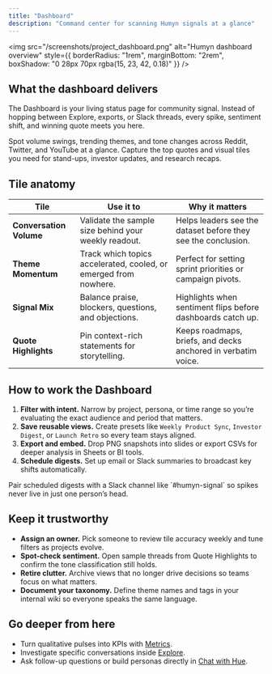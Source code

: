 ```yaml
---
title: "Dashboard"
description: "Command center for scanning Humyn signals at a glance"
---
```


<img
  src="/screenshots/project_dashboard.png"
  alt="Humyn dashboard overview"
  style={{ borderRadius: "1rem", marginBottom: "2rem", boxShadow: "0 28px 70px rgba(15, 23, 42, 0.18)" }}
/>

## What the dashboard delivers

The Dashboard is your living status page for community signal. Instead of hopping between Explore, exports, or Slack threads, every spike, sentiment shift, and winning quote meets you here.

<Columns cols={2}>
  <Card title="Know the pulse" icon="wave-pulse">
    Spot volume swings, trending themes, and tone changes across Reddit, Twitter, and YouTube at a glance.
  </Card>
  <Card title="Share in seconds" icon="share-nodes">
    Capture the top quotes and visual tiles you need for stand-ups, investor updates, and research recaps.
  </Card>
</Columns>

## Tile anatomy

| Tile | Use it to | Why it matters |
| --- | --- | --- |
| **Conversation Volume** | Validate the sample size behind your weekly readout. | Helps leaders see the dataset before they see the conclusion. |
| **Theme Momentum** | Track which topics accelerated, cooled, or emerged from nowhere. | Perfect for setting sprint priorities or campaign pivots. |
| **Signal Mix** | Balance praise, blockers, questions, and objections. | Highlights when sentiment flips before dashboards catch up. |
| **Quote Highlights** | Pin context-rich statements for storytelling. | Keeps roadmaps, briefs, and decks anchored in verbatim voice. |

## How to work the Dashboard

1. **Filter with intent.** Narrow by project, persona, or time range so you’re evaluating the exact audience and period that matters.  
2. **Save reusable views.** Create presets like `Weekly Product Sync`, `Investor Digest`, or `Launch Retro` so every team stays aligned.  
3. **Export and embed.** Drop PNG snapshots into slides or export CSVs for deeper analysis in Sheets or BI tools.  
4. **Schedule digests.** Set up email or Slack summaries to broadcast key shifts automatically.

<Tip>
Pair scheduled digests with a Slack channel like `#humyn-signal` so spikes never live in just one person’s head.
</Tip>

## Keep it trustworthy

- **Assign an owner.** Pick someone to review tile accuracy weekly and tune filters as projects evolve.  
- **Spot-check sentiment.** Open sample threads from Quote Highlights to confirm the tone classification still holds.  
- **Retire clutter.** Archive views that no longer drive decisions so teams focus on what matters.  
- **Document your taxonomy.** Define theme names and tags in your internal wiki so everyone speaks the same language.

## Go deeper from here

- Turn qualitative pulses into KPIs with [Metrics](/core-features/metrics).  
- Investigate specific conversations inside [Explore](/core-features/explore).  
- Ask follow-up questions or build personas directly in [Chat with Hue](/core-features/chat-with-hue).

